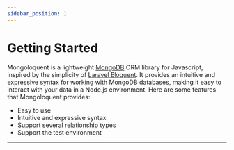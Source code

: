 ```yaml
---
sidebar_position: 1
---
```



# Getting Started

Mongoloquent is a lightweight [MongoDB](https://www.mongodb.com) ORM library for Javascript, inspired by the simplicity of [Laravel Eloquent](https://laravel.com). It provides an intuitive and expressive syntax for working with MongoDB databases, making it easy to interact with your data in a Node.js environment. Here are some features that Mongoloquent provides:

- Easy to use
- Intuitive and expressive syntax
- Support several relationship types
- Support the test environment

---

<Sponsor />
